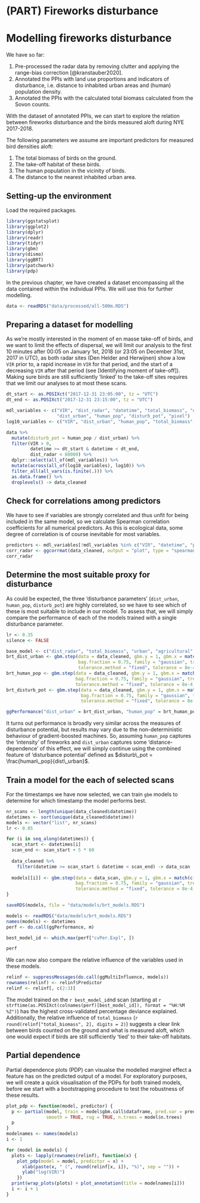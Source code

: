# (PART) Fireworks disturbance {-}

# Modelling fireworks disturbance

We have so far:

1. Pre-processed the radar data by removing clutter and applying the range-bias correction [@kranstauber2020].
2. Annotated the PPIs with land use proportions and indicators of disturbance, i.e. distance to inhabited urban areas and (human) population density.
3. Annotated the PPIs with the calculated total biomass calculated from the Sovon counts.

With the dataset of annotated PPIs, we can start to explore the relation between fireworks disturbance and the birds measured aloft during NYE 2017-2018.

The following parameters we assume are important predictors for measured bird densities aloft:

1. The total biomass of birds on the ground.
2. The take-off habitat of these birds.
3. The human population in the vicinity of birds.
4. The distance to the nearest inhabited urban area.

## Setting-up the environment

Load the required packages.

```r
library(ggstatsplot)
library(ggplot2)
library(dplyr)
library(readr)
library(tidyr)
library(gbm)
library(dismo)
library(ggBRT)
library(patchwork)
library(pdp)
```

In the previous chapter, we have created a dataset encompassing all the data contained within the individual PPIs. We will use this for further modelling.

```r
data <- readRDS("data/processed/all-500m.RDS")
```

## Preparing a dataset for modelling

As we're mostly interested in the moment of en masse take-off of birds, and we want to limit the effects of dispersal, we will limit our analysis to the first 10 minutes after 00:05 on January 1st, 2018 (or 23:05 on December 31st, 2017 in UTC), as both radar sites (Den Helder and Herwijnen) show a low `VIR` prior to, a rapid increase in `VIR` for that period, and the start of a decreasing `VIR` after that period (see [Identifying moment of take-off]). Making sure birds are still sufficiently 'linked' to the take-off sites requires that we limit our analyses to at most these scans.

```r
dt_start <- as.POSIXct("2017-12-31 23:05:00", tz = "UTC")
dt_end <- as.POSIXct("2017-12-31 23:15:00", tz = "UTC")

mdl_variables <- c("VIR", "dist_radar", "datetime", "total_biomass", "urban", "agricultural", "semiopen", "forests", "wetlands", "waterbodies", 
                   "dist_urban", "human_pop", "disturb_pot", "pixel")
log10_variables <- c("VIR", "dist_urban", "human_pop", "total_biomass", "dist_urban", "disturb_pot")

data %>%
  mutate(disturb_pot = human_pop / dist_urban) %>%
  filter(VIR > 0,
         datetime >= dt_start & datetime < dt_end,
         dist_radar < 80000) %>%
  dplyr::select(all_of(mdl_variables)) %>%
  mutate(across(all_of(log10_variables), log10)) %>%
  filter_all(all_vars(is.finite(.))) %>%
  as.data.frame() %>%
  droplevels() -> data_cleaned
```

## Check for correlations among predictors

We have to see if variables are strongly correlated and thus unfit for being included in the same model, so we calculate Spearman correlation coefficients for all numerical predictors. As this is ecological data, some degree of correlation is of course inevitable for most variables.

```r
predictors <- mdl_variables[!mdl_variables %in% c("VIR", "datetime", "pixel", "x", "y")]
corr_radar <- ggcorrmat(data_cleaned, output = "plot", type = "spearman", cor.vars = all_of(predictors), colors = c("#2166AC", "#F7F7F7", "#B2182B"))
corr_radar
```

## Determine the most suitable proxy for disturbance

As could be expected, the three 'disturbance parameters' (`dist_urban`, `human_pop`, `disturb_pot`) are highly correlated, so we have to see which of these is most suitable to include in our model. To assess that, we will simply compare the performance of each of the models trained with a single disturbance parameter.

```r
lr <- 0.35
silence <- FALSE

base_model <- c("dist_radar", "total_biomass", "urban", "agricultural", "semiopen", "forests", "wetlands", "waterbodies")
brt_dist_urban <- gbm.step(data = data_cleaned, gbm.y = 1, gbm.x = match(c(base_model, "dist_urban"), colnames(data_cleaned)), 
                           bag.fraction = 0.75, family = "gaussian", tree.complexity = 2, learning.rate = lr, 
                           tolerance.method = "fixed", tolerance = 8e-4, silent = silence)
brt_human_pop <- gbm.step(data = data_cleaned, gbm.y = 1, gbm.x = match(c(base_model, "human_pop"), colnames(data_cleaned)), 
                          bag.fraction = 0.75, family = "gaussian", tree.complexity = 2, learning.rate = lr, 
                          tolerance.method = "fixed", tolerance = 8e-4, silent = silence)
brt_disturb_pot <- gbm.step(data = data_cleaned, gbm.y = 1, gbm.x = match(c(base_model, "disturb_pot"), colnames(data_cleaned)), 
                            bag.fraction = 0.75, family = "gaussian", tree.complexity = 2, learning.rate = lr, 
                            tolerance.method = "fixed", tolerance = 8e-4, silent = silence)

ggPerformance("dist_urban" = brt_dist_urban, "human_pop" = brt_human_pop, "disturb_pot" = brt_disturb_pot)
```

It turns out performance is broadly very similar across the measures of disturbance potential, but results may vary due to the non-deterministic behaviour of gradient-boosted machines. So, assuming `human_pop` captures the 'intensity' of fireworks and `dist_urban` captures some 'distance-dependence' of this effect, we will simply continue using the combined feature of 'disturbance potential' defined as $disturb\_pot = \frac{human\_pop}{dist\_urban}$.

## Train a model for the each of selected scans

For the timestamps we have now selected, we can train `gbm` models to determine for which timestamp the model performs best.

```r
nr_scans <- length(unique(data_cleaned$datetime))
datetimes <- sort(unique(data_cleaned$datetime))
models <- vector("list", nr_scans)
lr <- 0.05

for (i in seq_along(datetimes)) {
  scan_start <- datetimes[i]
  scan_end <- scan_start + 5 * 60
  
  data_cleaned %>%
    filter(datetime >= scan_start & datetime < scan_end) -> data_scan
  
  models[[i]] <- gbm.step(data = data_scan, gbm.y = 1, gbm.x = match(c(base_model, "disturb_pot"), colnames(data_scan)),
                          bag.fraction = 0.75, family = "gaussian", tree.complexity = 2, learning.rate = lr,
                          tolerance.method = "fixed", tolerance = 8e-4, plot.main = TRUE, verbose = FALSE)
}

saveRDS(models, file = "data/models/brt_models.RDS")
```

```r
models <- readRDS("data/models/brt_models.RDS")
names(models) <- datetimes
perf <- do.call(ggPerformance, m)

best_model_id <- which.max(perf["cvPer.Expl", ])

perf
```

We can now also compare the relative influence of the variables used in these models.

```r
relinf <- suppressMessages(do.call(ggMultiInfluence, models))
rownames(relinf) <- relinf$Predictor
relinf <- relinf[, c(2:3)]
```

The model trained on the `r best_model_id`nd scan (starting at `r strftime(as.POSIXct(colnames(perf)[best_model_id]), format = "%H:%M %Z")`) has the highest cross-validated percentage deviance explained. Additionally, the relative influence of `total_biomass` (`r round(relinf["total_biomass", 2], digits = 2)`) suggests a clear link between birds counted on the ground and what is measured aloft, which one would expect if birds are still sufficiently 'tied' to their take-off habitats.

## Partial dependence

Partial dependence plots (PDP) can visualse the modelled marginel effect a feature has on the predicted output of a model. For exploratory purposes, we will create a quick visualisation of the PDPs for both trained models, before we start with a bootstrapping procedure to test the robustness of these results.

```r
plot_pdp <- function(model, predictor) {
  p <- partial(model, train = model$gbm.call$dataframe, pred.var = predictor, type = "regression", plot = TRUE, plot.engine ="ggplot2",
               smooth = TRUE, rug = TRUE, n.trees = model$n.trees)
  p
}
modelnames <- names(models)
i <- 1

for (model in models) {
  plots <- lapply(rownames(relinf), function(x) {
    plot_pdp(model = model, predictor = x) + 
      xlab(paste(x, " (", round(relinf[x, i]), "%)", sep = "")) +
      ylab("log(VIR)")
    })
  print(wrap_plots(plots) + plot_annotation(title = modelnames[i]))
  i <- i + 1
}
```



